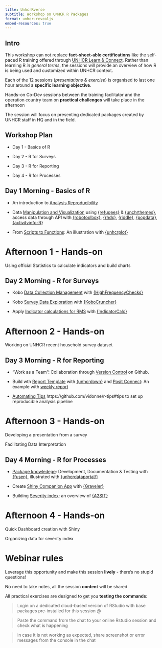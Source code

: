 ```yaml
---
title: UnhcrRverse
subtitle: Workshop on UNHCR R Packages
format: unhcr-revealjs
embed-resources: true
---
```


## Intro

This workshop can not replace __fact-sheet-able certifications__ like the self-paced R training offered through [UNHCR Learn & Connect](https://unhcr.csod.com/ui/lms-learner-playlist/PlaylistDetails?playlistId=e90e2279-e3a4-4ef2-8b74-757f91d224b2). Rather than learning R _in general terms_, the sessions will provide an overview of how R is being used and customized within UNHCR context. 

Each of the 12 sessions (_presentations & exercise_) is organised to last one hour around a __specific learning objective__.

Hands-on Co-Dev sessions between the training facilitator and the operation country team on __practical challenges__ will take place in the afternoon


::: {.notes}
The session will focus on presenting dedicated packages created by UNHCR staff in HQ and in the field.
:::


## Workshop Plan


- Day 1 - Basics of R

- Day 2 - R for Surveys

- Day 3 - R for Reporting

- Day 4 - R for Processes


## Day 1 Morning - Basics of R

 - An introduction to [Analysis Reproducibility](01.Reproducibility)

 - Data [Manipulation and Visualization](02.Tidyverse.html) using [{refugees}](https://populationstatistics.github.io/refugees/) & [{unchrthemes}](https://unhcr-dataviz.github.io/unhcrthemes/), access data through API with [{robotoolbox}](https://dickoa.gitlab.io/robotoolbox/), [{rhdx}](http://dickoa.gitlab.io/rhdx/), [{riddle}](https://edouard-legoupil.github.io/riddle/), [{popdata}](https://edouard-legoupil.github.io/popdata/), [{activityinfo-R}](https://www.activityinfo.org/support/docs/R/)
 
 - From [Scripts to Functions](03.Functions.html): An illustration with [{unhcrplot}](https://edouard-legoupil.github.io/unhcrdatapackage/)
 

# Afternoon 1 - Hands-on {.slide-blue}

Using official Statistics to calculate indicators and build charts
 

## Day 2  Morning - R for Surveys

 - Kobo [Data Collection Management](04.HighFrequencyChecks.html) with [{HighFrequencyChecks}](https://edouard-legoupil.github.io/HighFrequencyChecks/) 
 
 - Kobo [Survey Data Exploration](https://edouard-legoupil.github.io/kobocruncher/tutorial/00-Intro.html#1) with [{KoboCruncher}](05.KoboCruncher.html)
 
 - Apply [Indicator calculations for RMS](06.IndicatorCalc.html) with [{IndicatorCalc}](https://unhcr-americas.github.io/IndicatorCalc/)
 

# Afternoon 2 - Hands-on {.slide-blue}

Working on UNHCR recent household survey dataset 
 
 
## Day 3 Morning -  R for Reporting
 
 - "Work as a Team": Collaboration through [Version Control](07.VersionControl.html) on Github. 
 
 - Build wth [Report Template](08.Template_Report.html) with [{unhcrdown}](https://unhcr-dataviz.github.io/unhcrdown/) and [Posit Connect](http://rstudio.unhcr.org): An example with [weekly report](https://github.com/unhcr-americas/weekly-report) 
 
 - [Automating Tips](09.Automate_generation.html) https://github.com/vidonne/r-tips#tips to set up reproducible analysis pipeline
 
 

# Afternoon 3 - Hands-on {.slide-blue}

Developing a presentation from a survey

Facilitating Data Interpretation


## Day 4 Morning -  R for Processes 
 
 - [Package knowledege](10.Package_Knowledge.html): Development, Documentation & Testing with [{fusen}](https://thinkr-open.github.io/fusen), illustrated with [{unhcrdataportal/}](https://edouard-legoupil.github.io/unhcrdataportal/)
 
 - Create [Shiny Companion App](11.Simplify_with_companionApp.html) with [{Graveler}](https://edouard-legoupil.github.io/graveler/) 
 
 - Building [Severity index](https://rstudio.unhcr.org/SeverityIndex/): an overview of [{A2SIT}](https://rstudio.unhcr.org/SeverityIndex/)
 
  

# Afternoon 4 - Hands-on {.slide-blue}

Quick Dashboard creation with Shiny

Organizing data for severity index



# Webinar rules

<i class="fa fa-spinner fa-spin fa-fw fa-2x"></i> Leverage this opportunity and make this session __lively__ - there's no stupid questions!

 

<i class="fa fa-pencil  fa-fw fa-2x"></i> No need to take notes, all the session __content__ will be shared 

<i class="fa fa-cog fa-fw fa-2x"></i> All practical exercises are designed to get you __testing the commands__:

::: {.notes}
> Login on a dedicated cloud-based version of RStudio with base packages pre-installed for this session @ 
    
> Paste the command from the chat to your online Rstudio session and check what is happening
    
> In case it is not working as expected, share screenshot or error messages from the console in the chat
::: 


